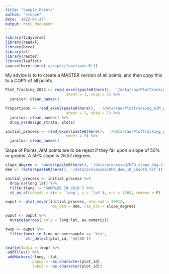 ```yaml
---
title: "Sample_Points"
author: "steppe"
date: '2022-04-27'
output: html_document
---
```


```r
library(tidyverse)
library(readxl)
library(here)
library(sf)
library(raster)
library(leaflet)
source(here::here('scripts/functions.R'))
```

 My advice is to to create a MASTER version of all points, and then copy this to a COPY of all points
```r

Plot_Tracking_2022 <- read_excel(paste0(here(),  '/data/raw/PlotTracking_AIM_plots_2022-COPY.xlsx'), 
                           sheet = 1, skip = 1) %>% 
  janitor::clean_names()

Proportions <- read_excel(paste0(here(),  '/data/raw/PlotTracking_AIM_plots_2022-COPY.xlsx'), 
                           sheet = 2, skip = 1) %>% 
  janitor::clean_names() %>% 
  drop_na(design_strata, plots)

initial_process <- read_excel(paste0(here(),  '/data/raw/PlotTracking_AIM_plots_2022-COPY.xlsx'), 
                           sheet = 3) %>% 
  janitor::clean_names() 

```


Slope of Points, AIM points are to be reject if they fall upon a slope of 50% or greater. A 50% slope is 26.57 degrees.
```r

slope_degree <- raster(paste0(here(), '/data/processed/UFO_slope_deg.tif'))
dem <- raster(paste0(here(), '/data/processed/UFO_dem_10_smooth.tif'))

initial_process <- initial_process %>% 
  drop_na(long:lat) %>% 
  filter(long != 'SAMPLED IN 2018') %>% 
  st_as_sf(coords = c(x = 'long', y = 'lat'), crs = 4269, remove = F) 

ouput <- plot_mover(initial_process, utm_nad = 26913,
                    ras_dem = dem, ras_slo = slope_degree)

ouput <- ouput %>% 
  mutate(across(.cols = long:lat, as.numeric))
```

```r
twop <- ouput %>% 
  filter(next_in_line_or_oversample == 'Yes',
         str_detect(plot_id, 'SS|SD'))

leaflet(data = twop) %>%
 addTiles() %>%
 addMarkers(~long, ~lat,
            popup = ~as.character(plot_id),
            label = ~as.character(plot_id))
```



